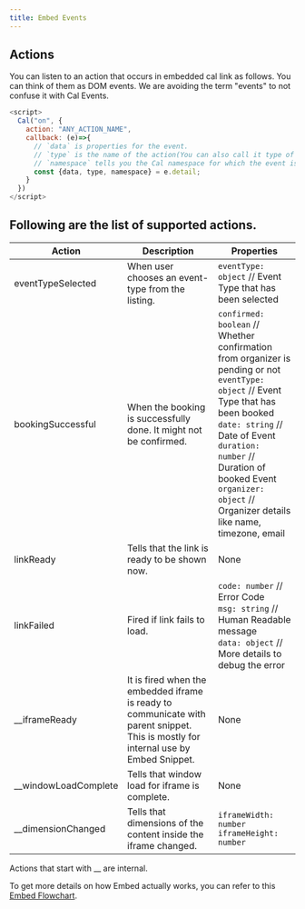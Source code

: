 ```yaml
---
title: Embed Events
---
```


## Actions

You can listen to an action that occurs in embedded cal link as follows. You can think of them as DOM events. We are avoiding the term "events" to not confuse it with Cal Events.

```js
<script>
  Cal("on", {
    action: "ANY_ACTION_NAME",
    callback: (e)=>{
      // `data` is properties for the event.
      // `type` is the name of the action(You can also call it type of the action.) This would be same as "ANY_ACTION_NAME" except when ANY_ACTION_NAME="*" which listens to all the events.
      // `namespace` tells you the Cal namespace for which the event is fired/
      const {data, type, namespace} = e.detail;
    }
  })
</script>
```

## Following are the list of supported actions.

| Action                 | Description                                                                                                                         | Properties                                                                                                                                                                                                                                                                                                          |
| ---------------------- | ----------------------------------------------------------------------------------------------------------------------------------- | ------------------------------------------------------------------------------------------------------------------------------------------------------------------------------------------------------------------------------------------------------------------------------------------------------------------- |
| eventTypeSelected      | When user chooses an event-type from the listing.                                                                                   | `eventType: object` // Event Type that has been selected                                                                                                                                                                                                                                                            |
| bookingSuccessful      | When the booking is successfully done. It might not be confirmed.                                                                   | `confirmed: boolean` // Whether confirmation from organizer is pending or not <br /> `eventType: object` // Event Type that has been booked <br /> `date: string` // Date of Event <br /> `duration: number` // Duration of booked Event <br /> `organizer: object` // Organizer details like name, timezone, email |
| linkReady              | Tells that the link is ready to be shown now.                                                                                       | None                                                                                                                                                                                                                                                                                                                |
| linkFailed             | Fired if link fails to load.                                                                                                        | `code: number` // Error Code <br /> `msg: string` // Human Readable message <br /> `data: object` // More details to debug the error                                                                                                                                                                                |
| \_\_iframeReady        | It is fired when the embedded iframe is ready to communicate with parent snippet. This is mostly for internal use by Embed Snippet. | None                                                                                                                                                                                                                                                                                                                |
| \_\_windowLoadComplete | Tells that window load for iframe is complete.                                                                                      | None                                                                                                                                                                                                                                                                                                                |
| \_\_dimensionChanged   | Tells that dimensions of the content inside the iframe changed.                                                                     | `iframeWidth: number` <br /> `iframeHeight: number`                                                                                                                                                                                                                                                                 |

<Info>Actions that start with __ are internal.</Info>

To get more details on how Embed actually works, you can refer to this [Embed Flowchart](https://www.figma.com/file/zZ5oaUpg12Fuu5mGZrPlP5/Embed-Flowchart).
